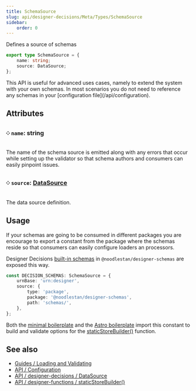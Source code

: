 ```yaml
---
title: SchemaSource
slug: api/designer-decisions/Meta/Types/SchemaSource
sidebar:
    order: 0
---
```



Defines a source of schemas

```ts
export type SchemaSource = {
    name: string;
    source: DataSource;
};
```

<Aside type="tip" title="Advanced API">
    This API is useful for advanced uses cases, namely to extend the system with your own schemas.
    In most scenarios you do not need to reference any schemas in your [configuration
    file](/api/configuration).
</Aside>

## Attributes

### ༶ `name`: string

The name of the schema source is emitted along with any errors that occur while setting up the validator so that schema authors and consumers can easily pinpoint issues.

### ༶ `source`: [DataSource](/api/designer-decisions/Meta/Types/DataSource)

The data source definition.

## Usage

If your schemas are going to be consumed in different packages you are encourage to export a constant from the package where the schemas reside so that consumers can easily configure loaders an processors.

Designer Decisions [built-in schemas](https://github.com/noodlestan/designer/blob/main/packages/libs/designer-schemas/src/constants.ts) in `@noodlestan/designer-schemas` are exposed this way.

```ts
const DECISION_SCHEMAS: SchemaSource = {
    urnBase: 'urn:designer',
    source: {
        type: 'package',
        package: '@noodlestan/designer-schemas',
        path: 'schemas/',
    },
};
```

Both the [minimal boilerplate](https://github.com/noodlestan/designer-boilerplate-minimal/blob/main/dd.config.mjs) and the [Astro boilerplate](https://github.com/noodlestan/designer-boilerplate-astro/blob/main/dd.config.mjs) import this constant to build and validate options for the [staticStoreBuilder()](/api/designer-functions/Builder/staticStoreBuilder) function.

## See also

-   [Guides / Loading and Validating](/guides/loading-and-validating-design-decisions/)
-   [API / Configuration](/api/configuration)
-   [API / designer-decisions / DataSource](/api/designer-decisions/Meta/Types/DataSource)
-   [API / designer-functions / staticStoreBuilder()](/api/designer-functions/Builder/staticStoreBuilder)
